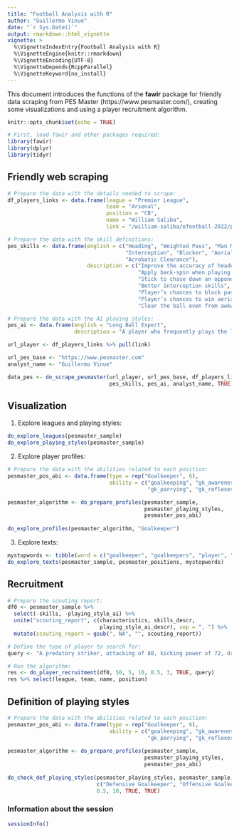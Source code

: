 ```yaml
---
title: "Football Analysis with R"
author: "Guillermo Vinue"
date: "`r Sys.Date()`" 
output: rmarkdown::html_vignette
vignette: >
  %\VignetteIndexEntry{Football Analysis with R}
  %\VignetteEngine{knitr::rmarkdown}
  %\VignetteEncoding{UTF-8}
  %\VignetteDepends{RcppParallel}
  %\VignetteKeyword{no_install}
---
```


This document introduces the functions of the **fawir** package for friendly data scraping from PES Master (https://www.pesmaster.com/), creating some visualizations and using a player recruitment algorithm.

```r
knitr::opts_chunk$set(echo = TRUE)
```

```r
# First, load fawir and other packages required:
library(fawir)
library(dplyr)
library(tidyr)
```

## Friendly web scraping

```r
# Prepare the data with the details needed to scrape:
df_players_links <- data.frame(league = "Premier League",
                               team = "Arsenal",
                               position = "CB",
                               name = "William Saliba",
                               link = "/william-saliba/efootball-2022/player/126689/")

# Prepare the data with the skill definitions:
pes_skills <- data.frame(english = c("Heading", "Weighted Pass", "Man Marking",
                                     "Interception", "Blocker", "Aerial Superiority",
                                     "Acrobatic Clearance"),
                         description = c("Improve the accuracy of headers",
                                         "Apply back-spin when playing lofted passes",
                                         "Stick to chase down an opponent",
                                         "Better interception skills",
                                         "Player’s chances to block passes and shots",
                                         "Player’s chances to win aerial balls",
                                         "Clear the ball even from awkward positions"))

# Prepare the data with the AI playing styles:
pes_ai <- data.frame(english = "Long Ball Expert",
                     description = "A player who frequently plays the long ball")

url_player <- df_players_links %>% pull(link)

url_pes_base <- "https://www.pesmaster.com"
analyst_name <- "Guillermo Vinue"

data_pes <- do_scrape_pesmaster(url_player, url_pes_base, df_players_links,
                                pes_skills, pes_ai, analyst_name, TRUE)
```

## Visualization

1. Explore leagues and playing styles:

```r
do_explore_leagues(pesmaster_sample)
do_explore_playing_styles(pesmaster_sample)
```

2. Explore player profiles:

```r
# Prepare the data with the abilities related to each position:
pesmaster_pos_abi <- data.frame(type = rep("Goalkeeper", 6),
                                ability = c("goalkeeping", "gk_awareness", "gk_catching",
                                            "gk_parrying", "gk_reflexes", "gk_reach" ))

pesmaster_algorithm <- do_prepare_profiles(pesmaster_sample, 
                                           pesmaster_playing_styles, 
                                           pesmaster_pos_abi)                                             
                                             
do_explore_profiles(pesmaster_algorithm, "Goalkeeper")
```

3. Explore texts:

```r
mystopwords <- tibble(word = c("goalkeeper", "goalkeepers", "player", "ball", "frequently"))
do_explore_texts(pesmaster_sample, pesmaster_positions, mystopwords)
```

## Recruitment

```r
# Prepare the scouting report:
df0 <- pesmaster_sample %>%
  select(-skills, -playing_style_ai) %>%
  unite("scouting_report", c(characteristics, skills_descr, 
                             playing_style_ai_descr), sep = ", ") %>%
  mutate(scouting_report = gsub(", NA", "", scouting_report))

# Define the type of player to search for:
query <- "A predatory striker, attacking of 80, kicking power of 72, dribbling of 67"

# Run the algorithm:
res <- do_player_recruitment(df0, 50, 5, 10, 0.5, 3, TRUE, query)
res %>% select(league, team, name, position)
```

## Definition of playing styles

```r
# Prepare the data with the abilities related to each position:
pesmaster_pos_abi <- data.frame(type = rep("Goalkeeper", 6),
                                ability = c("goalkeeping", "gk_awareness", "gk_catching", 
                                            "gk_parrying", "gk_reflexes", "gk_reach" ))
                                             
pesmaster_algorithm <- do_prepare_profiles(pesmaster_sample, 
                                           pesmaster_playing_styles, 
                                           pesmaster_pos_abi)
 
do_check_def_playing_styles(pesmaster_playing_styles, pesmaster_sample, pesmaster_algorithm, 
                            c("Defensive Goalkeeper", "Offensive Goalkeeper"), 50, 5, 10, 
                            0.5, 10, TRUE, TRUE)
```

### Information about the session

```r
sessionInfo()
```
